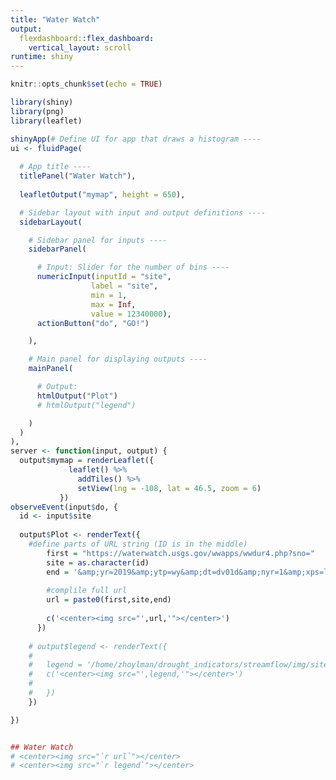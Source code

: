 ```yaml
---
title: "Water Watch"
output: 
  flexdashboard::flex_dashboard:
    vertical_layout: scroll
runtime: shiny
---
```


```r
knitr::opts_chunk$set(echo = TRUE)
```

```r
library(shiny)
library(png)
library(leaflet)

shinyApp(# Define UI for app that draws a histogram ----
ui <- fluidPage(
  
  # App title ----
  titlePanel("Water Watch"),
  
  leafletOutput("mymap", height = 650),

  # Sidebar layout with input and output definitions ----
  sidebarLayout(

    # Sidebar panel for inputs ----
    sidebarPanel(

      # Input: Slider for the number of bins ----
      numericInput(inputId = "site",
                  label = "site",
                  min = 1,
                  max = Inf,
                  value = 12340000),
      actionButton("do", "GO!")

    ),

    # Main panel for displaying outputs ----
    mainPanel(

      # Output: 
      htmlOutput("Plot")
      # htmlOutput("legend")

    )
  )
),
server <- function(input, output) {
  output$mymap = renderLeaflet({
             leaflet() %>%
               addTiles() %>%
               setView(lng = -108, lat = 46.5, zoom = 6)
           })
observeEvent(input$do, {
  id <- input$site
  
  output$Plot <- renderText({
    #define parts of URL string (ID is in the middle)
        first = "https://waterwatch.usgs.gov/wwapps/wwdur4.php?sno="
        site = as.character(id)
        end = '&amp;yr=2019&amp;ytp=wy&amp;dt=dv01d&amp;nyr=1&amp;xps=line&amp;nyor=10&amp;legend=0&amp;otp=plot'
        
        #complile full url
        url = paste0(first,site,end)
        
        c('<center><img src="',url,'"></center>')
      })
  
    # output$legend <- renderText({
    # 
    #   legend = '/home/zhoylman/drought_indicators/streamflow/img/sitedur_line.png'
    #   c('<center><img src="',legend,'"></center>')
    # 
    #   })
    })

})


## Water Watch
# <center><img src="`r url`"></center>
# <center><img src="`r legend`"></center>

```
